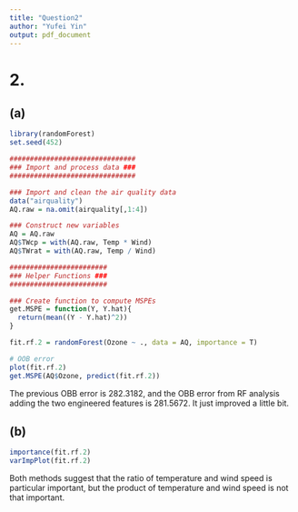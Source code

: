 ---
title: "Question2"
author: "Yufei Yin"
output: pdf_document
---

# 2.

## (a)

```{r, warning=FALSE, message=FALSE}
library(randomForest)
set.seed(452)
```


```{r}
###############################
### Import and process data ###
###############################

### Import and clean the air quality data
data("airquality")
AQ.raw = na.omit(airquality[,1:4])

### Construct new variables
AQ = AQ.raw
AQ$TWcp = with(AQ.raw, Temp * Wind)
AQ$TWrat = with(AQ.raw, Temp / Wind)

########################
### Helper Functions ###
########################

### Create function to compute MSPEs
get.MSPE = function(Y, Y.hat){
  return(mean((Y - Y.hat)^2))
}

```

```{r}
fit.rf.2 = randomForest(Ozone ~ ., data = AQ, importance = T)

# OOB error
plot(fit.rf.2)
get.MSPE(AQ$Ozone, predict(fit.rf.2))
```
\bigskip

The previous OBB error is 282.3182, and the OBB error from RF analysis adding the two engineered features is 281.5672. It just improved a little bit.

\bigskip

## (b)

```{r}
importance(fit.rf.2)
varImpPlot(fit.rf.2)
```

Both methods suggest that the ratio of temperature and wind speed is particular important, but the product of temperature and wind speed is not that important.